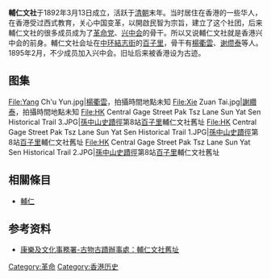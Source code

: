 '''輔仁文社'''于1892年3月13日成立，活跃于[[清朝|清朝]]末年。当时居住在香港的一些华人，在香港受过西式教育，关心中国变革，以開啟民智为宗旨，建立了这个社团，后来輔仁文社的很多成员成为了[[革命党|革命党]]、[[兴中会|兴中会]]的骨干。所以又说輔仁文社就是香港兴中会的前身。輔仁文社会址在[[中环|中环]][[結志街|結志街]]的[[百子里|百子里]]，骨干有[[楊衢雲|楊衢雲]]、[[谢缵泰|谢缵泰]]等人。1895年2月，不少成员加入兴中会。旧址后来被香港设为古迹。

==图集==
<gallery>
File:Yang Ch'u Yun.jpg|[[楊衢雲|楊衢雲]]，拍攝時間地點未知
File:Xie Zuan Tai.jpg|[[謝纘泰|謝纘泰]]，拍攝時間地點未知
File:HK Central Gage Street Pak Tsz Lane Sun Yat Sen Historical Trail 3.JPG|[[孫中山史蹟徑|孫中山史蹟徑]]第8站[[百子里|百子里]]輔仁文社舊址
File:HK Central Gage Street Pak Tsz Lane Sun Yat Sen Historical Trail 1.JPG|[[孫中山史蹟徑|孫中山史蹟徑]]第8站[[百子里|百子里]]輔仁文社舊址
File:HK Central Gage Street Pak Tsz Lane Sun Yat Sen Historical Trail 2.JPG|[[孫中山史蹟徑|孫中山史蹟徑]]第8站[[百子里|百子里]]輔仁文社舊址
</gallery>

==相關條目==
*[[輔仁|輔仁]]

== 参考资料 ==
*[https://web.archive.org/web/20121025012432/http://www.lcsd.gov.hk/ce/Museum/Monument/b5/trails_sheungwan2.php?tid=11 康樂及文化事務署-古物古蹟辦事處：輔仁文社舊址]

{{清末政治團體}}

[[Category:革命|Category:革命]]
[[Category:香港历史|Category:香港历史]]